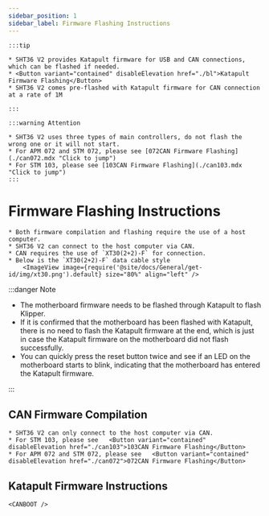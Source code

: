 ```yaml
---
sidebar_position: 1
sidebar_label: Firmware Flashing Instructions
---
```









    :::tip

    * SHT36 V2 provides Katapult firmware for USB and CAN connections, which can be flashed if needed.
    * <Button variant="contained" disableElevation href="./bl">Katapult Firmware Flashing</Button>
    * SHT36 V2 comes pre-flashed with Katapult firmware for CAN connection at a rate of 1M

    :::

    :::warning Attention

    * SHT36 V2 uses three types of main controllers, do not flash the wrong one or it will not start.
    * For APM 072 and STM 072, please see [072CAN Firmware Flashing](./can072.mdx "Click to jump")
    * For STM 103, please see [103CAN Firmware Flashing](./can103.mdx "Click to jump")
    :::


# Firmware Flashing Instructions

    * Both firmware compilation and flashing require the use of a host computer.
    * SHT36 V2 can connect to the host computer via CAN.
    * CAN requires the use of `XT30(2+2)-F` for connection.
    * Below is the `XT30(2+2)-F` data cable style
        <ImageView image={require('@site/docs/General/get-id/img/xt30.png').default} size="80%" align="left" />

:::danger Note

* The motherboard firmware needs to be flashed through Katapult to flash Klipper.
* If it is confirmed that the motherboard has been flashed with Katapult, there is no need to flash the Katapult firmware at the end, which is just in case the Katapult firmware on the motherboard did not flash successfully.
* You can quickly press the reset button twice and see if an LED on the motherboard starts to blink, indicating that the motherboard has entered the Katapult firmware.

:::

## CAN Firmware Compilation

    * SHT36 V2 can only connect to the host computer via CAN.
    * For STM 103, please see   <Button variant="contained" disableElevation href="./can103">103CAN Firmware Flashing</Button>
    * For APM 072 and STM 072, please see   <Button variant="contained" disableElevation href="./can072">072CAN Firmware Flashing</Button>

## Katapult Firmware Instructions

    <CANBOOT />